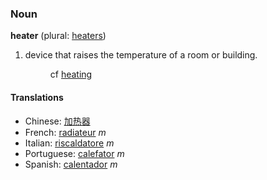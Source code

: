 ===Noun===
'''heater''' (plural: [[heaters]])

# device that raises the temperature of a room or building.
#:cf [[heating]]

====Translations====
*Chinese: [[加热器]]
*French: [[radiateur]] ''m''
*Italian: [[riscaldatore]] ''m''
*Portuguese: [[calefator]] ''m''
*Spanish: [[calentador]] ''m''